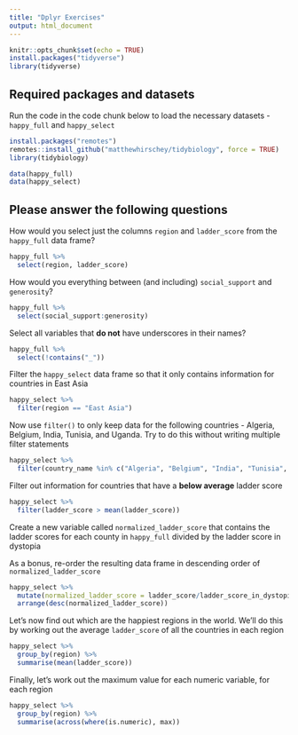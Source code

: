 ```yaml
---
title: "Dplyr Exercises"
output: html_document
---
```


```r
knitr::opts_chunk$set(echo = TRUE)
install.packages("tidyverse")
library(tidyverse)
```

## Required packages and datasets

Run the code in the code chunk below to load the necessary datasets - `happy_full` and `happy_select`
```r
install.packages("remotes")
remotes::install_github("matthewhirschey/tidybiology", force = TRUE)
library(tidybiology)

data(happy_full)
data(happy_select)
```

## Please answer the following questions

How would you select just the columns `region` and `ladder_score` from the `happy_full` data frame?

```r
happy_full %>% 
  select(region, ladder_score)
```

How would you everything between (and including) `social_support` and `generosity`?

```r
happy_full %>% 
  select(social_support:generosity)
```

Select all variables that **do not** have underscores in their names?

```r
happy_full %>% 
  select(!contains("_"))
```

Filter the `happy_select` data frame so that it only contains information for countries in East Asia

```r
happy_select %>% 
  filter(region == "East Asia")
```

Now use `filter()` to only keep data for the following countries - Algeria, Belgium, India, Tunisia, and Uganda. Try to do this without writing multiple filter statements 

```r
happy_select %>% 
  filter(country_name %in% c("Algeria", "Belgium", "India", "Tunisia", "Uganda"))
```

Filter out information for countries that have a **below average** ladder score 

```r
happy_select %>% 
  filter(ladder_score > mean(ladder_score))
```

Create a new variable called `normalized_ladder_score` that contains the ladder scores for each county in `happy_full` divided by the ladder score in dystopia  

As a bonus, re-order the resulting data frame in descending order of `normalized_ladder_score` 

```r
happy_select %>% 
  mutate(normalized_ladder_score = ladder_score/ladder_score_in_dystopia) %>% 
  arrange(desc(normalized_ladder_score))
```

Let's now find out which are the happiest regions in the world. We'll do this by working out the average `ladder_score` of all the countries in each region 

```r
happy_select %>% 
  group_by(region) %>% 
  summarise(mean(ladder_score))
```

Finally, let's work out the maximum value for each numeric variable, for each region 

```r
happy_select %>%
  group_by(region) %>%
  summarise(across(where(is.numeric), max)) 
```


